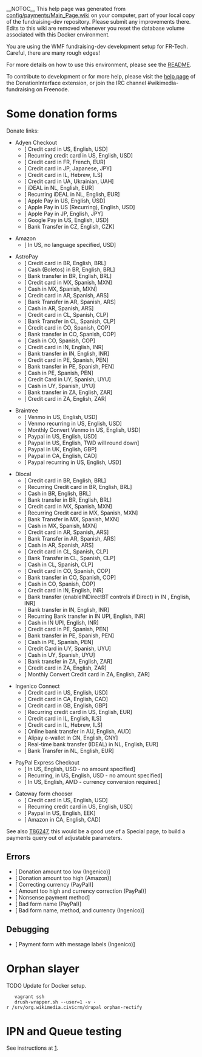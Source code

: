__NOTOC__
This help page was generated from [https://gerrit.wikimedia.org/r/plugins/gitiles/wikimedia/fundraising/dev/+/master/config/payments/Main_Page.wiki config/payments/Main_Page.wiki] on your computer, part of your local copy of the fundraising-dev repository. Please submit any improvements there. Edits
to this wiki are removed whenever you reset the database volume associated with this Docker environment.

You are using the WMF fundraising-dev development setup for FR-Tech. Careful, there are many rough edges!

For more details on how to use this environment, please see the [https://gerrit.wikimedia.org/r/plugins/gitiles/wikimedia/fundraising/dev/+/e33fc90d29124e29c040649057cb81e1b8db0379/README.md README].

To contribute to development or for more help, please visit the [https://www.mediawiki.org/wiki/Extension:DonationInterface help page] of the DonationInterface extension, or join the IRC channel #wikimedia-fundraising on Freenode.

= Some donation forms =
Donate links:
* Adyen Checkout
** [{{fullurl:Special:AdyenCheckoutGateway|appeal=JimmyQuote&payment_method=cc&recurring=0&uselang=en&language=en&currency=USD&amount=10&country=US&first_name=Jimmy&last_name=Wales&street_address=1+Montgomery+Street&city=San+Francisco&state_province=CA&postal_code=94104&email=jwales%40example.com&debug=true}} Credit card in US, English, USD]
** [{{fullurl:Special:AdyenCheckoutGateway|appeal=JimmyQuote&payment_method=cc&recurring=1&uselang=en&language=en&currency=USD&amount=10&country=US&first_name=Jimmy&last_name=Wales&street_address=1+Montgomery+Street&city=San+Francisco&state_province=CA&postal_code=94104&email=jwales%40example.com&debug=true}} Recurring credit card in US, English, USD]
** [{{fullurl:Special:AdyenCheckoutGateway|appeal=JimmyQuote&payment_method=cc&recurring=0&uselang=fr&language=fr&currency=EUR&amount=10&country=FR&first_name=Jimmy&last_name=Wales&email=jwales%40example.com&debug=true}} Credit card in FR, French, EUR]
** [{{fullurl:Special:AdyenCheckoutGateway|appeal=JimmyQuote&payment_method=cc&recurring=0&uselang=ja&language=ja&currency=JPY&amount=250&country=JP&first_name=Jimmy&last_name=Wales&email=jwales%40example.com&debug=true}} Credit card in JP, Japanese, JPY]
** [{{fullurl:Special:AdyenCheckoutGateway|appeal=JimmyQuote&payment_method=cc&recurring=0&uselang=he&language=he&currency=ILS&amount=100&country=IL&first_name=Jimmy&last_name=Wales&email=jwales%40example.com&debug=true}} Credit card in IL, Hebrew, ILS]
** [{{fullurl:Special:AdyenCheckoutGateway|appeal=JimmyQuote&payment_method=cc&recurring=0&uselang=uk&language=uk&currency=UAH&amount=100&country=UA&first_name=Jimmy&last_name=Wales&email=jwales%40example.com&debug=true}} Credit card in UA, Ukrainian, UAH]
** [{{fullurl:Special:AdyenCheckoutGateway|appeal=JimmyQuote&payment_method=rtbt&payment_submethod=rtbt_ideal&recurring=0&uselang=en&language=en&currency=EUR&amount=2&country=NL&first_name=Jimmy&last_name=Wales&email=jwales%40example.com&debug=true}} iDEAL in NL, English, EUR]
** [{{fullurl:Special:AdyenCheckoutGateway|appeal=JimmyQuote&payment_method=rtbt&payment_submethod=rtbt_ideal&recurring=1&uselang=en&language=en&currency=EUR&amount=2&country=NL&first_name=Jimmy&last_name=Wales&email=jwales%40example.com&debug=true}} Recurring iDEAL in NL, English, EUR]
** [{{fullurl:Special:AdyenCheckoutGateway|appeal=JimmyQuote&payment_method=apple&recurring=0&uselang=en&language=en&currency=USD&amount=10&country=US&debug=true}} Apple Pay in US, English, USD]
** [{{fullurl:Special:AdyenCheckoutGateway|appeal=JimmyQuote&payment_method=apple&recurring=1&uselang=en&language=en&currency=USD&amount=10&country=US&debug=true}} Apple Pay in US (Recurring), English, USD]
** [{{fullurl:Special:AdyenCheckoutGateway|appeal=JimmyQuote&payment_method=apple&recurring=0&uselang=en&language=en&currency=JPY&amount=150&country=JP&debug=true}} Apple Pay in JP, English, JPY]
** [{{fullurl:Special:AdyenCheckoutGateway|appeal=JimmyQuote&payment_method=google&recurring=0&uselang=en&language=en&currency=USD&amount=10&country=US&debug=true}} Google Pay in US, English, USD]
** [{{fullurl:Special:AdyenCheckoutGateway|appeal=JimmyQuote&payment_method=bt&recurring=0&uselang=en&language=en&currency=CZK&amount=100&country=CZ&debug=true}} Bank Transfer in CZ, English, CZK]

* Amazon
** [{{fullurl:Special:AmazonGateway|currency=USD&country=US&amount=1&debug=true}} In US, no language specified, USD]

* AstroPay
** [{{fullurl:Special:AstroPayGateway|appeal=JimmyQuote&payment_method=cc&recurring=0&uselang=en&language=en&currency=BRL&amount=100&country=BR&first_name=Jimmy&last_name=Wales&fiscal_number=999.999.999-00&email=jwales%40example.com&debug=true}} Credit card in BR, English, BRL]
** [{{fullurl:Special:AstroPayGateway|appeal=JimmyQuote&payment_method=cash&recurring=0&uselang=en&language=en&currency=BRL&amount=100&country=BR&first_name=Jimmy&last_name=Wales&fiscal_number=999.999.999-00&email=jwales%40example.com&debug=true}} Cash (Boletos) in BR, English, BRL]
** [{{fullurl:Special:AstroPayGateway|appeal=JimmyQuote&payment_method=bt&recurring=0&uselang=en&language=en&currency=BRL&amount=100&country=BR&first_name=Jimmy&last_name=Wales&fiscal_number=999.999.999-00&email=jwales%40example.com&debug=true}} Bank transfer in BR, English, BRL]
** [{{fullurl:Special:AstroPayGateway|appeal=JimmyQuote&payment_method=cc&recurring=0&uselang=es&language=es&currency=MXN&amount=100&country=MX&first_name=Jimmy&last_name=Wales&email=jwales%40example.com&debug=true}} Credit card in MX, Spanish, MXN]
** [{{fullurl:Special:AstroPayGateway|appeal=JimmyQuote&payment_method=cash&recurring=0&uselang=es&language=es&currency=MXN&amount=100&country=MX&first_name=Jimmy&last_name=Wales&email=jwales%40example.com&debug=true}} Cash in MX, Spanish, MXN]
** [{{fullurl:Special:AstroPayGateway|appeal=JimmyQuote&payment_method=cc&recurring=0&uselang=es&language=es&currency=ARS&amount=100&country=AR&first_name=Jimmy&last_name=Wales&fiscal_number=99.999.99&email=jwales%40example.com&debug=true}} Credit card in AR, Spanish, ARS]
** [{{fullurl:Special:AstroPayGateway|appeal=JimmyQuote&payment_method=bt&recurring=0&uselang=es&language=es&currency=ARS&amount=100&country=AR&debug=true}} Bank Transfer in AR, Spanish, ARS]
** [{{fullurl:Special:AstroPayGateway|appeal=JimmyQuote&payment_method=cash&recurring=0&uselang=es&language=es&currency=ARS&amount=100&country=AR&first_name=Jimmy&last_name=Wales&fiscal_number=99.999.99&email=jwales%40example.com&debug=true}} Cash in AR, Spanish, ARS]
** [{{fullurl:Special:AstroPayGateway|appeal=JimmyQuote&payment_method=cc&recurring=0&uselang=es&language=es&currency=CLP&amount=5000&country=CL&first_name=Jimmy&last_name=Wales&fiscal_number=99999999-9&email=jwales%40example.com&debug=true}} Credit card in CL, Spanish, CLP]
** [{{fullurl:Special:AstroPayGateway|appeal=JimmyQuote&payment_method=bt&recurring=0&uselang=es&language=es&currency=CLP&amount=5000&country=CL&first_name=Jimmy&last_name=Wales&fiscal_number=99999999-9&email=jwales%40example.com&debug=true}} Bank Transfer in CL, Spanish, CLP]
** [{{fullurl:Special:AstroPayGateway|appeal=JimmyQuote&payment_method=cc&recurring=0&uselang=es&language=es&currency=COP&amount=5000&country=CO&first_name=Jimmy&last_name=Wales&fiscal_number=9.999.999.999&email=jwales%40example.com&debug=true}} Credit card in CO, Spanish, COP]
** [{{fullurl:Special:AstroPayGateway|appeal=JimmyQuote&payment_method=bt&recurring=0&uselang=es&language=es&currency=COP&amount=5000&country=CO&first_name=Jimmy&last_name=Wales&fiscal_number=9.999.999.999&email=jwales%40example.com&debug=true}} Bank transfer in CO, Spanish, COP]
** [{{fullurl:Special:AstroPayGateway|appeal=JimmyQuote&payment_method=cash&recurring=0&uselang=es&language=es&currency=COP&amount=5000&country=CO&first_name=Jimmy&last_name=Wales&fiscal_number=9.999.999.999&email=jwales%40example.com&debug=true}} Cash in CO, Spanish, COP]
** [{{fullurl:Special:AstroPayGateway|appeal=JimmyQuote&payment_method=cc&recurring=0&uselang=en&language=en&currency=INR&amount=500&country=IN&first_name=Jimmy&last_name=Wales&fiscal_number=AAAAA9999C&email=jwales%40example.com&debug=true}} Credit card in IN, English, INR]
** [{{fullurl:Special:AstroPayGateway|appeal=JimmyQuote&payment_method=bt&recurring=0&uselang=en&language=en&currency=INR&amount=500&country=IN&first_name=Jimmy&last_name=Wales&fiscal_number=AAAAA9999C&email=jwales%40example.com&debug=true}} Bank transfer in IN, English, INR]
** [{{fullurl:Special:AstroPayGateway|appeal=JimmyQuote&payment_method=cc&recurring=0&uselang=es&language=es&currency=PEN&amount=15&country=PE&first_name=Jimmy&last_name=Wales&email=jwales%40example.com&debug=true}} Credit card in PE, Spanish, PEN]
** [{{fullurl:Special:AstroPayGateway|appeal=JimmyQuote&payment_method=bt&recurring=0&uselang=es&language=es&currency=PEN&amount=15&country=PE&first_name=Jimmy&last_name=Wales&email=jwales%40example.com&debug=true}} Bank transfer in PE, Spanish, PEN]
** [{{fullurl:Special:AstroPayGateway|appeal=JimmyQuote&payment_method=cash&recurring=0&uselang=es&language=es&currency=PEN&amount=15&country=PE&first_name=Jimmy&last_name=Wales&email=jwales%40example.com&debug=true}} Cash in PE, Spanish, PEN]
** [{{fullurl:Special:AstroPayGateway|appeal=JimmyQuote&payment_method=cc&recurring=0&uselang=es&language=es&currency=UYU&amount=5000&country=UY&first_name=Jimmy&last_name=Wales&fiscal_number=9.999.999-9&email=jwales%40example.com&debug=true}} Credit Card in UY, Spanish, UYU]
** [{{fullurl:Special:AstroPayGateway|appeal=JimmyQuote&payment_method=cash&recurring=0&uselang=es&language=es&currency=UYU&amount=5000&country=UY&first_name=Jimmy&last_name=Wales&fiscal_number=9.999.999-9&email=jwales%40example.com&debug=true}} Cash in UY, Spanish, UYU]
** [{{fullurl:Special:AstroPayGateway|appeal=JimmyQuote&payment_method=bt&recurring=0&uselang=en&language=en&currency=ZAR&amount=500&country=ZA&first_name=Jimmy&last_name=Wales&fiscal_number=0109116567086&email=jwales%40example.com&debug=true}} Bank transfer in ZA, English, ZAR]
** [{{fullurl:Special:AstroPayGateway|appeal=JimmyQuote&payment_method=cc&recurring=0&uselang=en&language=en&currency=ZAR&amount=500&country=ZA&first_name=Jimmy&last_name=Wales&fiscal_number=0109116567086&email=jwales%40example.com&debug=true}} Credit card in ZA, English, ZAR]

* Braintree
** [{{fullurl:Special:BraintreeGateway|appeal=JimmyQuote&payment_method=venmo&recurring=0&uselang=en&language=en&currency=USD&amount=10&country=US&debug=true}} Venmo in US, English, USD]
** [{{fullurl:Special:BraintreeGateway|appeal=JimmyQuote&payment_method=venmo&recurring=1&uselang=en&language=en&currency=USD&amount=5&country=US&debug=true}} Venmo recurring in US, English, USD]
** [{{fullurl:Special:BraintreeGateway|appeal=JimmyQuote&payment_method=venmo&recurring=0&uselang=en&language=en&currency=USD&amount=15&country=US&debug=true&variant=monthlyConvert}} Monthly Convert Venmo in US, English, USD]
** [{{fullurl:Special:BraintreeGateway|appeal=JimmyQuote&payment_method=paypal&recurring=0&uselang=en&language=en&currency=USD&amount=10&country=US&debug=true}} Paypal in US, English, USD]
** [{{fullurl:Special:BraintreeGateway|appeal=JimmyQuote&payment_method=paypal&recurring=0&uselang=en&language=en&currency=TWD&amount=130.8&country=US&debug=true}} Paypal in US, English, TWD will round down]
** [{{fullurl:Special:BraintreeGateway|appeal=JimmyQuote&payment_method=paypal&recurring=0&uselang=en&language=en&currency=GBP&amount=10&country=UK&debug=true}} Paypal in UK, English, GBP]
** [{{fullurl:Special:BraintreeGateway|appeal=JimmyQuote&payment_method=paypal&recurring=0&uselang=en&language=en&currency=CAD&amount=10&country=CA&debug=true}} Paypal in CA, English, CAD]
** [{{fullurl:Special:BraintreeGateway|appeal=JimmyQuote&payment_method=paypal&recurring=1&uselang=en&language=en&currency=USD&amount=10&country=US&debug=true}} Paypal recurring in US, English, USD]

* Dlocal
** [{{fullurl:Special:DlocalGateway|appeal=JimmyQuote&payment_method=cc&recurring=0&uselang=en&language=en&currency=BRL&amount=100&country=BR&first_name=Jimmy&last_name=Wales&fiscal_number=332.945.766-09&email=jwales%40example.com&debug=true}} Credit card in BR, English, BRL]
** [{{fullurl:Special:DlocalGateway|appeal=JimmyQuote&payment_method=cc&recurring=1&uselang=en&language=en&currency=BRL&amount=100&country=BR&first_name=Jimmy&last_name=Wales&fiscal_number=332.945.766-09&email=jwales%40example.com&debug=true}} Recurring Credit card in BR, English, BRL]
** [{{fullurl:Special:DlocalGateway|appeal=JimmyQuote&payment_method=cash&recurring=0&uselang=en&language=en&currency=BRL&amount=100&country=BR&first_name=Jimmy&last_name=Wales&fiscal_number=332.945.766-09&email=jwales%40example.com&debug=true}} Cash in BR, English, BRL]
** [{{fullurl:Special:DlocalGateway|appeal=JimmyQuote&payment_method=bt&recurring=0&uselang=en&language=en&currency=BRL&amount=100&country=BR&first_name=Jimmy&last_name=Wales&fiscal_number=332.945.766-09&email=jwales%40example.com&debug=true}} Bank transfer in BR, English, BRL]
** [{{fullurl:Special:DlocalGateway|appeal=JimmyQuote&payment_method=cc&recurring=0&uselang=es&language=es&currency=MXN&amount=100&country=MX&first_name=Jimmy&last_name=Wales&email=jwales%40example.com&debug=true}} Credit card in MX, Spanish, MXN]
** [{{fullurl:Special:DlocalGateway|appeal=JimmyQuote&payment_method=cc&recurring=1&uselang=es&language=es&currency=MXN&amount=100&country=MX&first_name=Jimmy&last_name=Wales&email=jwales%40example.com&debug=true}} Recurring Credit card in MX, Spanish, MXN]
** [{{fullurl:Special:DlocalGateway|appeal=JimmyQuote&payment_method=bt&recurring=0&uselang=es&language=es&currency=MXN&amount=100&country=MX&first_name=Jimmy&last_name=Wales&email=jwales%40example.com&debug=true}} Bank Transfer in MX, Spanish, MXN]
** [{{fullurl:Special:DlocalGateway|appeal=JimmyQuote&payment_method=cash&recurring=0&uselang=es&language=es&currency=MXN&amount=100&country=MX&first_name=Jimmy&last_name=Wales&email=jwales%40example.com&debug=true}} Cash in MX, Spanish, MXN]
** [{{fullurl:Special:DlocalGateway|appeal=JimmyQuote&payment_method=cc&recurring=0&uselang=es&language=es&currency=ARS&amount=200&country=AR&first_name=Jimmy&last_name=Wales&fiscal_number=99.999.99&email=jwales%40example.com&debug=true}} Credit card in AR, Spanish, ARS]
** [{{fullurl:Special:DlocalGateway|appeal=JimmyQuote&payment_method=bt&recurring=0&uselang=es&language=es&currency=ARS&amount=200&country=AR&debug=true}} Bank Transfer in AR, Spanish, ARS]
** [{{fullurl:Special:DlocalGateway|appeal=JimmyQuote&payment_method=cash&recurring=0&uselang=es&language=es&currency=ARS&amount=200&country=AR&first_name=Jimmy&last_name=Wales&fiscal_number=99.999.99&email=jwales%40example.com&debug=true}} Cash in AR, Spanish, ARS]
** [{{fullurl:Special:DlocalGateway|appeal=JimmyQuote&payment_method=cc&recurring=0&uselang=es&language=es&currency=CLP&amount=1000&country=CL&first_name=Jimmy&last_name=Wales&fiscal_number=99999999-9&email=jwales%40example.com&debug=true}} Credit card in CL, Spanish, CLP]
** [{{fullurl:Special:DlocalGateway|appeal=JimmyQuote&payment_method=bt&recurring=0&uselang=es&language=es&currency=CLP&amount=1000&country=CL&first_name=Jimmy&last_name=Wales&fiscal_number=99999999-9&email=jwales%40example.com&debug=true}} Bank Transfer in CL, Spanish, CLP]
** [{{fullurl:Special:DlocalGateway|appeal=JimmyQuote&payment_method=cash&recurring=0&uselang=es&language=es&currency=CLP&amount=1000&country=CL&first_name=Jimmy&last_name=Wales&fiscal_number=99999999-9&email=jwales%40example.com&debug=true}} Cash in CL, Spanish, CLP]
** [{{fullurl:Special:DlocalGateway|appeal=JimmyQuote&payment_method=cc&recurring=0&uselang=es&language=es&currency=COP&amount=6000&country=CO&first_name=Jimmy&last_name=Wales&fiscal_number=9.999.999.999&email=jwales%40example.com&debug=true}} Credit card in CO, Spanish, COP]
** [{{fullurl:Special:DlocalGateway|appeal=JimmyQuote&payment_method=bt&recurring=0&uselang=es&language=es&currency=COP&amount=6000&country=CO&first_name=Jimmy&last_name=Wales&fiscal_number=9.999.999.999&email=jwales%40example.com&debug=true}} Bank transfer in CO, Spanish, COP]
** [{{fullurl:Special:DlocalGateway|appeal=JimmyQuote&payment_method=cash&recurring=0&uselang=es&language=es&currency=COP&amount=6000&country=CO&first_name=Jimmy&last_name=Wales&fiscal_number=9.999.999.999&email=jwales%40example.com&debug=true}} Cash in CO, Spanish, COP]
** [{{fullurl:Special:DlocalGateway|appeal=JimmyQuote&payment_method=cc&recurring=0&uselang=en&language=en&currency=INR&amount=500&country=IN&first_name=Jimmy&last_name=Wales&fiscal_number=AAAAA9999C&email=jwales%40example.com&debug=true}} Credit card in IN, English, INR]
** [{{fullurl:Special:DlocalGateway|appeal=JimmyQuote&payment_method=bt&payment_submethod=upi&recurring=0&uselang=en&language=en&currency=INR&amount=500&country=IN&first_name=Jimmy&last_name=Wales&fiscal_number=AAAAA9999C&email=jwales%40example.com&debug=true}} Bank transfer (enableINDirectBT controls if Direct) in IN , English, INR]
** [{{fullurl:Special:DlocalGateway|appeal=JimmyQuote&payment_method=bt&recurring=0&uselang=en&language=en&currency=INR&amount=500&country=IN&first_name=Jimmy&last_name=Wales&fiscal_number=AAAAA9999C&email=jwales%40example.com&debug=true}} Bank transfer in IN, English, INR]
** [{{fullurl:Special:DlocalGateway|appeal=JimmyQuote&payment_method=bt&payment_submethod=upi&recurring=1&uselang=en&language=en&currency=INR&amount=505&country=IN&first_name=Jimmy&last_name=Wales&fiscal_number=AAAAA9999C&email=jwales%40example.com&debug=true}} Recurring Bank transfer in IN UPI, English, INR]
** [{{fullurl:Special:DlocalGateway|appeal=JimmyQuote&payment_method=cash&recurring=0&uselang=en&language=en&currency=INR&amount=505&country=IN&first_name=Jimmy&last_name=Wales&fiscal_number=AAAAA9999C&email=jwales%40example.com&debug=true}} Cash in IN UPI, English, INR]
** [{{fullurl:Special:DlocalGateway|appeal=JimmyQuote&payment_method=cc&recurring=0&uselang=es&language=es&currency=PEN&amount=16&country=PE&first_name=Jimmy&last_name=Wales&email=jwales%40example.com&debug=true}} Credit card in PE, Spanish, PEN]
** [{{fullurl:Special:DlocalGateway|appeal=JimmyQuote&payment_method=bt&recurring=0&uselang=es&language=es&currency=PEN&amount=16&country=PE&first_name=Jimmy&last_name=Wales&email=jwales%40example.com&debug=true}} Bank transfer in PE, Spanish, PEN]
** [{{fullurl:Special:DlocalGateway|appeal=JimmyQuote&payment_method=cash&recurring=0&uselang=es&language=es&currency=PEN&amount=16&country=PE&first_name=Jimmy&last_name=Wales&email=jwales%40example.com&debug=true}} Cash in PE, Spanish, PEN]
** [{{fullurl:Special:DlocalGateway|appeal=JimmyQuote&payment_method=cc&recurring=0&uselang=es&language=es&currency=UYU&amount=70&country=UY&first_name=Jimmy&last_name=Wales&fiscal_number=9.999.999-9&email=jwales%40example.com&debug=true}} Credit Card in UY, Spanish, UYU]
** [{{fullurl:Special:DlocalGateway|appeal=JimmyQuote&payment_method=cash&recurring=0&uselang=es&language=es&currency=UYU&amount=70&country=UY&first_name=Jimmy&last_name=Wales&fiscal_number=9.999.999-9&email=jwales%40example.com&debug=true}} Cash in UY, Spanish, UYU]
** [{{fullurl:Special:DlocalGateway|appeal=JimmyQuote&payment_method=bt&recurring=0&uselang=en&language=en&currency=ZAR&amount=50&country=ZA&first_name=Jimmy&last_name=Wales&fiscal_number=0109116567086&email=jwales%40example.com&debug=true}} Bank transfer in ZA, English, ZAR]
** [{{fullurl:Special:DlocalGateway|appeal=JimmyQuote&payment_method=cc&recurring=0&uselang=en&language=en&currency=ZAR&amount=50&country=ZA&first_name=Jimmy&last_name=Wales&fiscal_number=0109116567086&email=jwales%40example.com&debug=true}} Credit card in ZA, English, ZAR]
** [{{fullurl:Special:DlocalGateway|appeal=JimmyQuote&payment_method=cc&recurring=0&uselang=en&language=en&currency=ZAR&amount=50&country=ZA&first_name=Jimmy&last_name=Wales&fiscal_number=0109116567086&email=jwales%40example.com&debug=true&variant=monthlyConvert}} Monthly Convert Credit card in ZA, English, ZAR]

* Ingenico Connect
** [{{fullurl:Special:IngenicoGateway|appeal=JimmyQuote&payment_method=cc&recurring=0&uselang=en&language=en&currency=USD&amount=35&country=US&first_name=Jimmy&last_name=Wales&street_address=1+Montgomery+Street&city=San+Francisco&state_province=CA&postal_code=94104&email=jwales%40example.com&debug=true}} Credit card in US, English, USD]
** [{{fullurl:Special:IngenicoGateway|appeal=JimmyQuote&payment_method=cc&recurring=0&uselang=en&language=en&currency=CAD&amount=11.44&country=CA&first_name=Jimmy&last_name=Wales&street_address=1010+Easy+Street&city=Ottawa&state_province=ON&postal_code=K1A+0B1&email=jwales%40example.com&debug=true}} Credit card in CA, English, CAD]
** [{{fullurl:Special:IngenicoGateway|appeal=JimmyQuote&payment_method=cc&recurring=0&uselang=en&language=en&currency=GBP&country=GB&amount=2.01&first_name=Jimmy&last_name=Wales&street_address=10+Easy+Street&city=Liverpool&postal_code=L37+4QF&email=jwales%40example.com&debug=true}} Credit card in GB, English, GBP]
** [{{fullurl:Special:IngenicoGateway|appeal=JimmyQuote&payment_method=cc&recurring=1&uselang=en&language=en&currency=EUR&country=US&amount=2.01&first_name=Jimmy&last_name=Wales&street_address=1+Montgomery+Street&city=San+Francisco&state_province=CA&postal_code=94104&email=jwales%40example.com&debug=true}} Recurring credit card in US, English, EUR]
** [{{fullurl:Special:IngenicoGateway|appeal=JimmyQuote&payment_method=cc&recurring=0&uselang=en&language=en&currency=ILS&country=IL&amount=20.01&first_name=Jimmy&last_name=Wales&email=jwales%40example.com&debug=true}} Credit card in IL, English, ILS]
** [{{fullurl:Special:IngenicoGateway|appeal=JimmyQuote&payment_method=cc&recurring=0&uselang=he&language=he&currency=ILS&country=IL&amount=20.01&first_name=Jimmy&last_name=Wales&email=jwales%40example.com&debug=true}} Credit card in IL, Hebrew, ILS]
** [{{fullurl:Special:IngenicoGateway|appeal=JimmyQuote&recurring=0&payment_method=obt&utm_medium=Waystogive&utm_campaign=C11_Waystogive&utm_key=&language=en&country=AU&returnto=Thank_You%2Fen&amountGiven=&currency=AUD&frequency=onetime&amount=3&uselang=en&first_name=Jimmy&last_name=Wales&state_province=QLD&email=jwales%40example.com&debug=true}} Online bank transfer in AU, English, AUD]
** [{{fullurl:Special:IngenicoGateway|country=CN&amount=30&currency=CNY&first_name=Jimmy&last_name=Wales&email=jwales%40example.com&debug=true}} Alipay e-wallet in CN, English, CNY]
** [{{fullurl:Special:IngenicoGateway|appeal=JimmyQuote&recurring=0&payment_method=rtbt&payment_submethod=rtbt_ideal&utm_source=Waystogive.default%7Edefault%7Edefault%7Edefault%7Econtrol.rtbt.rtbt_ideal&utm_medium=Waystogive&utm_campaign=C11_Waystogive&utm_key=&language=en&country=NL&returnto=Thank_You%2Fen&amountGiven=&currency=EUR&frequency=onetime&amount=3&uselang=en&debug=true}} Real-time bank transfer (IDEAL) in NL, English, EUR]
** [{{fullurl:Special:IngenicoGateway|appeal=JimmyQuote&recurring=0&payment_method=bt&utm_medium=Waystogive&utm_campaign=C11_Waystogive&utm_key=&language=en&country=NL&returnto=Thank_You%2Fen&amountGiven=&currency=EUR&frequency=onetime&amount=3&uselang=en&debug=true}} Bank Transfer in NL, English, EUR]

* PayPal Express Checkout
** [{{fullurl:Special:PaypalExpressGateway|appeal=JimmyQuote&recurring=0&language=en&utm_source=Waystogive&utm_medium=sitenotice&utm_campaign=C11_Waystogive&gateway=paypal&returnto=Thank_You%2Fen&currency=USD&uselang=en&debug=true}} In US, English, USD - no amount specified]
** [{{fullurl:Special:PaypalExpressGateway|appeal=JimmyQuote&recurring=1&language=en&utm_source=Waystogive&utm_medium=sitenotice&utm_campaign=C11_Waystogive&gateway=paypal&returnto=Thank_You%2Fen&currency=USD&uselang=en&debug=true}} Recurring, in US, English, USD - no amount specified]
** [{{fullurl:Special:PaypalExpressGateway|appeal=JimmyQuote&recurring=0&language=en&utm_source=Waystogive&utm_medium=sitenotice&utm_campaign=C11_Waystogive&gateway=paypal&returnto=Thank_You%2Fen&currency=AMD&amount=1000&uselang=en&debug=true}} In US, English, AMD - currency conversion required.]

* Gateway form chooser
** [{{fullurl:Special:GatewayChooser|uselang=en&language=en&currency=USD&amount=10&country=US&recurring=false&payment_method=cc&debug=true}} Credit card in US, English, USD]
** [{{fullurl:Special:GatewayChooser|uselang=en&language=en&currency=USD&amount=1&country=US&recurring=true&payment_method=cc&debug=true}} Recurring credit card in US, English, USD]
** [{{fullurl:Special:GatewayChooser|uselang=en&language=en&currency=EEK&country=US&amount=2500&payment_method=paypal&debug=true}} Paypal in US, English, EEK]
** [{{fullurl:Special:GatewayChooser|uselang=en&language=en&currency=CAD&country=CA&amount=250&payment_method=amazon&debug=true}} Amazon in CA, English, CAD]

See also [https://phabricator.wikimedia.org/T86247 T86247], this would be a good use of a Special page, to build a payments query out of adjustable parameters.

== Errors ==
* [{{fullurl:Special:IngenicoGateway|appeal=JimmyQuote&recurring=0&uselang=en&language=en&currency=USD&country=US&amount=.01&payment_method=cc&debug=true}} Donation amount too low (Ingenico)]
* [{{fullurl:Special:AmazonGateway|uselang=en&language=en&currency=USD&country=US&amount=992500&payment_method=amazon&debug=true}} Donation amount too high (Amazon)]
* [{{fullurl:Special:PaypalExpressGateway|appeal=JimmyQuote&recurring=0&uselang=en&language=en&currency=INR&country=US&amount=200.01&debug=true}} Correcting currency (PayPal)]
* [{{fullurl:Special:PaypalExpressGateway|ffname=paypal&recurring=0&payment_method=paypal&utm_source=fr-redir.default%7Edefault%7Edefault%7Edefault%7Econtrol.paypal&utm_medium=spontaneous&utm_campaign=spontaneous&utm_key=&referrer=&language=en&country=US&returnto=Thank_You%2Fen&amountGiven=&currency=EEK&frequency=onetime&amount=30000000&uselang=en&debug=true}} Amount too high and currency correction (PayPal)]
* [{{fullurl:Special:GatewayChooser|uselang=en&language=en&currency=USD&amount=10&country=US&payment_method=blarg&debug=true}} Nonsense payment method]
* [{{fullurl:Special:PaypalExpressGateway|ffname=badname&recurring=0&payment_method=paypal&language=en&country=NO&returnto=Thank_You%2Fen&amountGiven=&currency=NKD&frequency=onetime&amount=3000&uselang=en&debug=true}} Bad form name (PayPal)]
* [{{fullurl:Special:IngenicoGateway|ffname=badname&recurring=0&payment_method=aa&language=en&country=NO&returnto=Thank_You%2Fen&amountGiven=&currency=ABC&frequency=onetime&amount=3000&uselang=en&debug=true}} Bad form name, method, and currency (Ingenico)]

== Debugging ==
* [{{fullurl:Special:IngenicoGateway|appeal=JimmyQuote&recurring=0&uselang=qqx&language=qqx&currency=USD&country=US&amount=1.01&debug=true}} Payment form with message labels (Ingenico)]

= Orphan slayer =

TODO Update for Docker setup.

    vagrant ssh
    drush-wrapper.sh --user=1 -v -r /srv/org.wikimedia.civicrm/drupal orphan-rectify

= IPN and Queue testing =

See instructions at [https://www.mediawiki.org/wiki/Fundraising_tech/Queue_testing].
